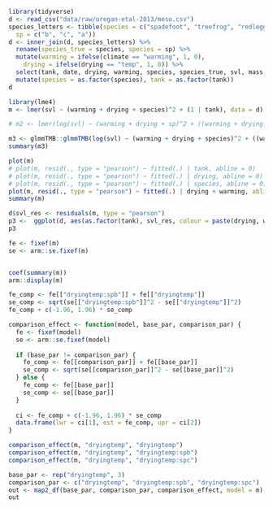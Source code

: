 ```r
library(tidyverse)
d <- read_csv("data/raw/oregan-etal-2013/meso.csv")
species_letters <- tibble(species = c("spadefoot", "treefrog", "redlegged"),
  sp = c("b", "c", "a"))
d <- inner_join(d, species_letters) %>%
  rename(species_true = species, species = sp) %>%
  mutate(warming = ifelse(climate == "warming", 1, 0),
    drying = ifelse(drying == "temp", 1, 0)) %>%
  select(tank, date, drying, warming, species, species_true, svl, mass, time) %>%
  mutate(species = as.factor(species), tank = as.factor(tank))
d
```

```r
library(lme4)
m <- lmer(svl ~ (warming + drying + species)^2 + (1 | tank), data = d)

# m2 <- lmer(log(svl) ~ (warming + drying + sp)^2 + ((warming + drying + sp)^2 | tank), data = d)

m3 <- glmmTMB::glmmTMB(log(svl) ~ (warming + drying + species)^2 + ((warming + drying + species)^2 | tank), data = d)
summary(m3)

```

```r
plot(m)
# plot(m, resid(., type = "pearson") ~ fitted(.) | tank, abline = 0)
# plot(m, resid(., type = "pearson") ~ fitted(.) | drying, abline = 0)
# plot(m, resid(., type = "pearson") ~ fitted(.) | species, abline = 0)
plot(m, resid(., type = "pearson") ~ fitted(.) | drying + warming, abline = 0)
summary(m)

d$svl_res <- residuals(m, type = "pearson")
p3 <-  ggplot(d, aes(as.factor(tank), svl_res, colour = paste(drying, warming))) + geom_boxplot() + geom_hline(yintercept = 0) + xlab("") + ylab("SVL residuals (mm)")
p3

fe <- fixef(m)
se <- arm::se.fixef(m)


coef(summary(m))
arm::display(m)

fe_comp <- fe[["dryingtemp:spb"]] + fe[["dryingtemp"]]
se_comp <- sqrt(se[["dryingtemp:spb"]]^2 - se[["dryingtemp"]]^2)
fe_comp + c(-1.96, 1.96) * se_comp

comparison_effect <- function(model, base_par, comparison_par) {
  fe <- fixef(model)
  se <- arm::se.fixef(model)
  
  if (base_par != comparison_par) {
    fe_comp <- fe[[comparison_par]] + fe[[base_par]]
    se_comp <- sqrt(se[[comparison_par]]^2 - se[[base_par]]^2)
  } else {
    fe_comp <- fe[[base_par]]
    se_comp <- se[[base_par]]
  }
  
  ci <- fe_comp + c(-1.96, 1.96) * se_comp
  data.frame(lwr = ci[1], est = fe_comp, upr = ci[2])
}

comparison_effect(m, "dryingtemp", "dryingtemp")
comparison_effect(m, "dryingtemp", "dryingtemp:spb")
comparison_effect(m, "dryingtemp", "dryingtemp:spc")

base_par <- rep("dryingtemp", 3)
comparison_par <- c("dryingtemp", "dryingtemp:spb", "dryingtemp:spc")
out <- map2_df(base_par, comparison_par, comparison_effect, model = m)
out
```

